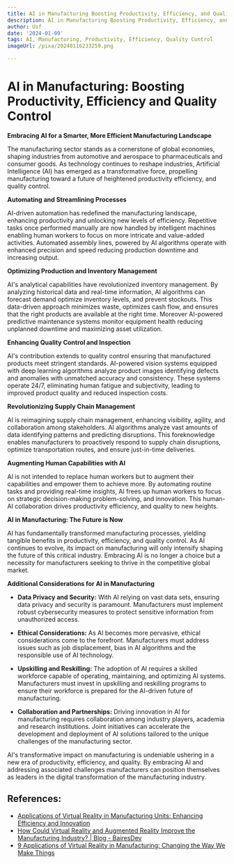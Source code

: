 ```yaml
---
title: AI in Manufacturing Boosting Productivity, Efficiency, and Quality Control
description: AI in Manufacturing Boosting Productivity, Efficiency, and Quality Control
author: Usf
date: '2024-01-09'
tags: AI, Manufacturing, Productivity, Efficiency, Quality Control
imageUrl: /pixa/20240116233259.png

---
```

# AI in Manufacturing: Boosting Productivity, Efficiency and Quality Control

**Embracing AI for a Smarter, More Efficient  Manufacturing  Landscape**

The manufacturing sector stands as a cornerstone of global economies, shaping industries from automotive and aerospace to pharmaceuticals and consumer goods. As technology continues to reshape  industries,  Artificial Intelligence (AI) has emerged as a transformative force, propelling manufacturing  toward a future of heightened productivity efficiency, and quality control.

**Automating and  Streamlining Processes**

AI-driven automation has redefined the manufacturing  landscape, enhancing productivity and unlocking new levels of efficiency. Repetitive tasks once  performed  manually  are now handled by intelligent machines  enabling human workers to focus on more intricate and value-added activities.  Automated assembly lines, powered  by AI algorithms operate with enhanced precision and speed reducing production downtime and increasing output.

**Optimizing Production and Inventory Management**

AI's analytical capabilities  have revolutionized inventory management. By analyzing historical data and real-time information, AI  algorithms can forecast demand optimize inventory levels,  and prevent stockouts.  This data-driven approach  minimizes waste, optimizes cash flow, and ensures that the right  products are available at the right time. Moreover AI-powered  predictive maintenance systems monitor equipment health reducing  unplanned downtime and maximizing asset utilization.

**Enhancing  Quality Control and Inspection**

AI's contribution extends to quality control ensuring that manufactured products meet stringent standards. AI-powered vision systems equipped with deep learning algorithms analyze product images identifying defects and anomalies with  unmatched accuracy and consistency. These systems operate 24/7, eliminating human fatigue and subjectivity, leading to improved product  quality and reduced inspection costs.

**Revolutionizing Supply Chain Management**

AI is reimagining supply chain management,  enhancing visibility, agility, and collaboration among stakeholders. AI algorithms analyze vast  amounts of data identifying patterns and predicting disruptions.  This foreknowledge enables manufacturers to proactively respond to supply chain disruptions, optimize transportation routes, and ensure just-in-time deliveries.

**Augmenting Human Capabilities with AI**

AI is not intended to replace  human workers but to augment their capabilities and empower them to  achieve more. By automating routine tasks and providing  real-time insights, AI frees  up human workers  to  focus on strategic decision-making problem-solving, and innovation. This human-AI collaboration drives productivity efficiency, and quality to new heights.

**AI  in Manufacturing:  The Future is Now**

AI has fundamentally transformed manufacturing processes, yielding tangible benefits in productivity, efficiency, and quality control.  As AI continues to evolve, its impact on manufacturing will only intensify  shaping the future of this critical industry. Embracing AI is no longer a choice but a necessity for manufacturers seeking to thrive in the competitive global market.

**Additional Considerations for AI in Manufacturing**

* **Data Privacy  and  Security:** With  AI relying  on vast data sets, ensuring data privacy and security is paramount. Manufacturers must implement robust  cybersecurity measures to protect sensitive information from unauthorized access.

* **Ethical Considerations:** As AI becomes more pervasive, ethical considerations come to the  forefront. Manufacturers must address issues such  as job displacement, bias in AI algorithms and the responsible use of  AI  technology.

* **Upskilling and Reskilling:** The adoption of AI requires a skilled workforce capable of operating, maintaining, and optimizing AI systems. Manufacturers must invest in upskilling and reskilling programs to ensure their workforce is prepared for the  AI-driven future of manufacturing.

* **Collaboration and Partnerships:**  Driving  innovation in AI for manufacturing requires collaboration among industry players, academia and research institutions. Joint initiatives can accelerate  the development and deployment of  AI solutions tailored to the unique challenges of  the manufacturing sector.

AI's  transformative impact on  manufacturing  is undeniable  ushering in a new era of productivity, efficiency, and quality. By embracing AI and addressing associated challenges manufacturers can position themselves as leaders  in the digital transformation of the manufacturing industry.

## References:
- [Applications of Virtual Reality in Manufacturing Units: Enhancing Efficiency and Innovation](https://www.linkedin.com/pulse/applications-virtual-reality-manufacturing-units-chatterjee-mallick-1c)
- [How Could Virtual Reality and Augmented Reality Improve the Manufacturing Industry? | Blog - BairesDev](https://www.bairesdev.com/blog/how-could-vr-and-ar-improve-manufacturing/)
- [9 Applications of Virtual Reality in Manufacturing: Changing the Way We Make Things](https://vection-technologies.com/blog/9-Applications-of-Virtual-Reality-in-Manufacturing-Changing-the-Way-We-Make-Things/)
